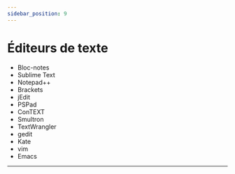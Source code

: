 ```yaml
---
sidebar_position: 9
---
```


# Éditeurs de texte

- Bloc-notes
- Sublime Text
- Notepad++
- Brackets
- jEdit
- PSPad
- ConTEXT
- Smultron
- TextWrangler
- gedit
- Kate
- vim
- Emacs

-----